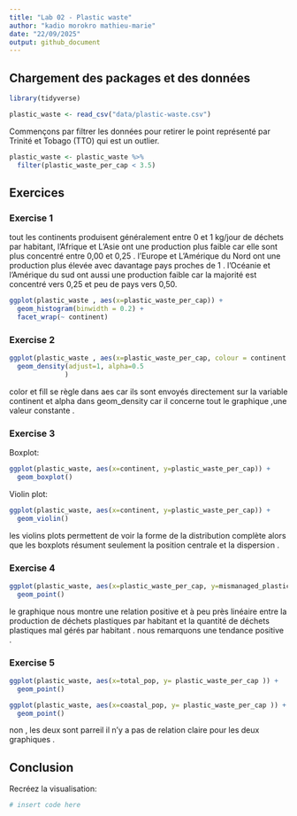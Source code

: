 ```yaml
---
title: "Lab 02 - Plastic waste"
author: "kadio morokro mathieu-marie"
date: "22/09/2025"
output: github_document
---
```


## Chargement des packages et des données

```r
library(tidyverse) 
```

```r
plastic_waste <- read_csv("data/plastic-waste.csv")
```

Commençons par filtrer les données pour retirer le point représenté par Trinité et Tobago (TTO) qui est un outlier.

```r
plastic_waste <- plastic_waste %>%
  filter(plastic_waste_per_cap < 3.5)
```


## Exercices

### Exercise 1
tout les continents produisent généralement entre 0 et 1 kg/jour de déchets par habitant, l'Afrique et L'Asie ont une production plus faible car elle sont plus concentré entre 0,00 et 0,25 . l'Europe et L'Amérique du Nord ont une production plus élevée avec davantage pays proches de 1 . l'Océanie et l'Amérique du sud ont aussi  une production faible car la majorité est concentré vers 0,25 et peu de pays vers 0,50.

```r
ggplot(plastic_waste , aes(x=plastic_waste_per_cap)) +
  geom_histogram(binwidth = 0.2) + 
  facet_wrap(~ continent)
```

### Exercise 2

```r
ggplot(plastic_waste , aes(x=plastic_waste_per_cap, colour = continent , fill = continent ,  )) +
  geom_density(adjust=1, alpha=0.5
              )
```

color et fill se règle dans aes car ils sont envoyés directement sur la variable continent et alpha dans geom_density car il concerne tout le graphique ,une valeur constante .

### Exercise 3

Boxplot:

```r
ggplot(plastic_waste, aes(x=continent, y=plastic_waste_per_cap)) + 
  geom_boxplot()

```

Violin plot:

```r
ggplot(plastic_waste, aes(x=continent, y=plastic_waste_per_cap)) + 
  geom_violin()
```

les violins plots permettent de voir la forme de la distribution complète alors que les boxplots résument seulement la position centrale et la dispersion .

### Exercise 4


```r
ggplot(plastic_waste, aes(x=plastic_waste_per_cap, y=mismanaged_plastic_waste_per_cap , colour = continent )) +
  geom_point()
```

le graphique nous montre une relation positive et à peu près linéaire entre la production de déchets plastiques par habitant et la quantité de déchets plastiques mal gérés par habitant . nous remarquons une tendance positive .

### Exercise 5


```r
ggplot(plastic_waste, aes(x=total_pop, y= plastic_waste_per_cap )) +
  geom_point()
```

```r
ggplot(plastic_waste, aes(x=coastal_pop, y= plastic_waste_per_cap )) +
  geom_point()
```

non ,  les deux sont parreil il n'y a pas de relation claire pour les deux graphiques .

## Conclusion

Recréez la visualisation:

```r
# insert code here
```
